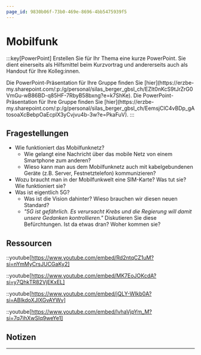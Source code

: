 ```yaml
---
page_id: 9830b06f-73b0-469e-8696-4bb5475939f5
---
```



# Mobilfunk
:::key[PowerPoint]
Erstellen Sie für Ihr Thema eine kurze PowerPoint. Sie dient einerseits als Hilfsmittel beim Kurzvortrag und andererseits auch als Handout für Ihre Kolleg:innen.

<Restricted id='d94a7bf5-fbbe-41e0-90d8-5fd5a340f55f'>
  Die PowerPoint-Präsentation für Ihre Gruppe finden Sie [hier](https://erzbe-my.sharepoint.com/:p:/g/personal/silas_berger_gbsl_ch/EZIt0nKcS9tJrZrG0VmGu-wB86BD-q85HF-7RbyB58bxng?e=k7ShKe).
</Restricted>

<Restricted id='753cf133-e743-4e34-bd66-ddc76608a34b'>
  Die PowerPoint-Präsentation für Ihre Gruppe finden Sie [hier](https://erzbe-my.sharepoint.com/:p:/g/personal/silas_berger_gbsl_ch/EemsjClC4vBDp_gAtosoaXcBebpOaEcplX3yCvjvu4b-3w?e=PkaFuV).
</Restricted>
:::

## Fragestellungen
- Wie funktioniert das Mobilfunknetz?
  - Wie gelangt eine Nachricht über das mobile Netz von einem Smartphone zum anderen?
  - Wieso kann man aus dem Mobilfunknetz auch mit kabelgebundenen Geräte (z.B. Server, Festnetztelefon) kommunizieren?
- Wozu braucht man in der Mobilfunkwelt eine SIM-Karte? Was tut sie? Wie funktioniert sie?
- Was ist eigentlich 5G?
  - Was ist die Vision dahinter? Wieso brauchen wir diesen neuen Standard?
  - _"5G ist gefährlich. Es verursacht Krebs und die Regierung will damit unsere Gedanken kontrollieren."_ Diskutieren Sie diese Befürchtungen. Ist da etwas dran? Woher kommen sie?

## Ressourcen
::youtube[https://www.youtube.com/embed/Rd2ntqCZ1uM?si=nYmMyCrsJUCGaKy2]

::youtube[https://www.youtube.com/embed/MK7EoJOKcdA?si=y7QhkTR82VjEKxEL]

::youtube[https://www.youtube.com/embed/jQLY-WIkb0A?si=ABIkdoXJIXGvAYWv]

::youtube[https://www.youtube.com/embed/lvhaVjpYm_M?si=7q7ihXwSIq9weYe1]

## Notizen
<QuillV2 id='167747ed-d2b5-473b-9128-1348c45ce63c' />

---